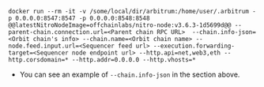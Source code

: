 ```shell
docker run --rm -it -v /some/local/dir/arbitrum:/home/user/.arbitrum -p 0.0.0.0:8547:8547 -p 0.0.0.0:8548:8548 @@latestNitroNodeImage=offchainlabs/nitro-node:v3.6.3-1d5699d@@ --parent-chain.connection.url=<Parent chain RPC URL>  --chain.info-json=<Orbit chain's info> --chain.name=<Orbit chain name> --node.feed.input.url=<Sequencer feed url> --execution.forwarding-target=<Sequencer node endpoint url> --http.api=net,web3,eth --http.corsdomain=* --http.addr=0.0.0.0 --http.vhosts=*
```

- You can see an example of `--chain.info-json` in the section above.

